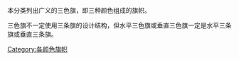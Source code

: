 本分类列出广义的三色旗，即三种颜色组成的旗帜。

三色旗不一定使用三条旗的设计结构，但水平三色旗或垂直三色旗一定是水平三条旗或垂直三条旗。
[[Category:各颜色旗帜|Category:各颜色旗帜]]
